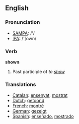 ==English==

=== Pronunciation ===
*[[w:SAMPA|SAMPA]]: /'/
*[[w:IPA|IPA]]: /'ʃown/

=== Verb ===
'''shown'''
# Past participle of ''to [[show]].''

=== Translations ===
*[[Catalan]]: [[ensenyat]], [[mostrat]]
*[[Dutch]]: [[getoond]]
*[[French]]: [[montré]]
*[[German]]: [[gezeigt]]
*[[Spanish]]: [[enseñado]], [[mostrado]]